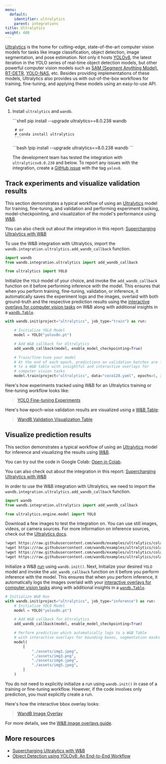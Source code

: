 ```yaml
---
menu:
  default:
    identifier: ultralytics
    parent: integrations
title: Ultralytics
weight: 480
---
```

<Card title="Try in Colab" href="https://colab.research.google.com/github/wandb/examples/blob/master/colabs/ultralytics/01_train_val.ipynb" icon="python"/>

[Ultralytics](https://github.com/ultralytics/ultralytics) is the home for cutting-edge, state-of-the-art computer vision models for tasks like image classification, object detection, image segmentation, and pose estimation. Not only it hosts [YOLOv8](https://docs.ultralytics.com/models/yolov8/), the latest iteration in the YOLO series of real-time object detection models, but other powerful computer vision models such as [SAM (Segment Anything Model)](https://docs.ultralytics.com/models/sam/#introduction-to-sam-the-segment-anything-model), [RT-DETR](https://docs.ultralytics.com/models/rtdetr/), [YOLO-NAS](https://docs.ultralytics.com/models/yolo-nas/), etc. Besides providing implementations of these models, Ultralytics also provides us with out-of-the-box workflows for training, fine-tuning, and applying these models using an easy-to-use API.

## Get started

1. Install `ultralytics` and `wandb`.

    <Tabs>
    <Tab title="Command Line">
    ```shell
        pip install --upgrade ultralytics==8.0.238 wandb

        # or
        # conda install ultralytics
        ```
    </Tab>
    <Tab title="Notebook">
    ```bash
        !pip install --upgrade ultralytics==8.0.238 wandb
        ```
    </Tab>
    </Tabs>

    The development team has tested the integration with `ultralyticsv8.0.238` and below. To report any issues with the integration, create a [GitHub issue](https://github.com/wandb/wandb/issues/new?template=sdk-bug.yml) with the tag `yolov8`.

## Track experiments and visualize validation results

<Card title="Try in Colab" href="https://colab.research.google.com/github/wandb/examples/blob/master/colabs/ultralytics/01_train_val.ipynb" icon="python"/>

This section demonstrates a typical workflow of using an [Ultralytics](https://docs.ultralytics.com/modes/predict/) model for training, fine-tuning, and validation and performing experiment tracking, model-checkpointing, and visualization of the model's performance using [W&B](https://wandb.ai/site).

You can also check out about the integration in this report: [Supercharging Ultralytics with W&B](https://wandb.ai/geekyrakshit/ultralytics/reports/Supercharging-Ultralytics-with-Weights-Biases--Vmlldzo0OTMyMDI4)

To use the W&B integration with Ultralytics, import the `wandb.integration.ultralytics.add_wandb_callback` function.

```python
import wandb
from wandb.integration.ultralytics import add_wandb_callback

from ultralytics import YOLO
```

Initialize the `YOLO` model of your choice, and invoke the `add_wandb_callback` function on it before performing inference with the model. This ensures that when you perform training, fine-tuning, validation, or inference, it automatically saves the experiment logs and the images, overlaid with both ground-truth and the respective prediction results using the [interactive overlays for computer vision tasks](/guides/track/log/media/#image-overlays-in-tables) on W&B along with additional insights in a [`wandb.Table`](/guides/tables/).

```python
with wandb.init(project="ultralytics", job_type="train") as run:

    # Initialize YOLO Model
    model = YOLO("yolov8n.pt")

    # Add W&B callback for Ultralytics
    add_wandb_callback(model, enable_model_checkpointing=True)

    # Train/fine-tune your model
    # At the end of each epoch, predictions on validation batches are logged
    # to a W&B table with insightful and interactive overlays for
    # computer vision tasks
    model.train(project="ultralytics", data="coco128.yaml", epochs=5, imgsz=640)
```

Here's how experiments tracked using W&B for an Ultralytics training or fine-tuning workflow looks like:

<blockquote class="imgur-embed-pub" lang="en" data-id="a/TB76U9O"  ><a href="https://imgur.com/a/TB76U9O">YOLO Fine-tuning Experiments</a></blockquote><script async src="https://s.imgur.com/min/embed.js" charset="utf-8"></script>


Here's how epoch-wise validation results are visualized using a [W&B Table](/guides/tables/):

<blockquote class="imgur-embed-pub" lang="en" data-id="a/kU5h7W4"  ><a href="https://imgur.com/a/kU5h7W4">WandB Validation Visualization Table</a></blockquote><script async src="https://s.imgur.com/min/embed.js" charset="utf-8"></script>


## Visualize prediction results

<Card title="Try in Colab" href="https://colab.research.google.com/github/wandb/examples/blob/master/colabs/ultralytics/00_inference.ipynb" icon="python"/>

This section demonstrates a typical workflow of using an [Ultralytics](https://docs.ultralytics.com/modes/predict/) model for inference and visualizing the results using [W&B](https://wandb.ai/site).

You can try out the code in Google Colab: [Open in Colab](https://wandb.me/ultralytics-inference).

You can also check out about the integration in this report: [Supercharging Ultralytics with W&B](https://wandb.ai/geekyrakshit/ultralytics/reports/Supercharging-Ultralytics-with-Weights-Biases--Vmlldzo0OTMyMDI4)

In order to use the W&B integration with Ultralytics, we need to import the `wandb.integration.ultralytics.add_wandb_callback` function.

```python
import wandb
from wandb.integration.ultralytics import add_wandb_callback

from ultralytics.engine.model import YOLO
```

Download a few images to test the integration on. You can use still images, videos, or camera sources. For more information on inference sources, check out the [Ultralytics docs](https://docs.ultralytics.com/modes/predict/).

```bash
!wget https://raw.githubusercontent.com/wandb/examples/ultralytics/colabs/ultralytics/assets/img1.png
!wget https://raw.githubusercontent.com/wandb/examples/ultralytics/colabs/ultralytics/assets/img2.png
!wget https://raw.githubusercontent.com/wandb/examples/ultralytics/colabs/ultralytics/assets/img4.png
!wget https://raw.githubusercontent.com/wandb/examples/ultralytics/colabs/ultralytics/assets/img5.png
```

Initialize a W&B [run](/guides/runs/) using `wandb.init()`. Next, Initialize your desired `YOLO` model and invoke the `add_wandb_callback` function on it before you perform inference with the model. This ensures that when you perform inference, it automatically logs the images overlaid with your [interactive overlays for computer vision tasks](/guides/track/log/media/#image-overlays-in-tables) along with additional insights in a [`wandb.Table`](/guides/tables/).

```python
# Initialize W&B Run
with wandb.init(project="ultralytics", job_type="inference") as run:
    # Initialize YOLO Model
    model = YOLO("yolov8n.pt")

    # Add W&B callback for Ultralytics
    add_wandb_callback(model, enable_model_checkpointing=True)

    # Perform prediction which automatically logs to a W&B Table
    # with interactive overlays for bounding boxes, segmentation masks
    model(
        [
            "./assets/img1.jpeg",
            "./assets/img3.png",
            "./assets/img4.jpeg",
            "./assets/img5.jpeg",
        ]
    )
```

You do not need to explicitly initialize a run using `wandb.init()` in case of a training or fine-tuning workflow. However, if the code involves only prediction, you must explicitly create a run.

Here's how the interactive bbox overlay looks:

<blockquote class="imgur-embed-pub" lang="en" data-id="a/UTSiufs"  ><a href="https://imgur.com/a/UTSiufs">WandB Image Overlay</a></blockquote><script async src="https://s.imgur.com/min/embed.js" charset="utf-8"></script>


For more details, see the [W&B image overlays guide](/guides/track/log/media/#image-overlays).

## More resources

* [Supercharging Ultralytics with W&B](https://wandb.ai/geekyrakshit/ultralytics/reports/Supercharging-Ultralytics-with-Weights-Biases--Vmlldzo0OTMyMDI4)
* [Object Detection using YOLOv8: An End-to-End Workflow](https://wandb.ai/reviewco/object-detection-bdd/reports/Object-Detection-using-YOLOv8-An-End-to-End-Workflow--Vmlldzo1NTAyMDQ1)